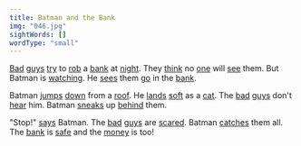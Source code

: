 ```yaml
---
title: Batman and the Bank
img: "046.jpg"
sightWords: []
wordType: "small"
---
```


<u>Bad</u> <u>guys</u> <u>try</u> to <u>rob</u> a <u>bank</u> at <u>night</u>. They <u>think</u> no <u>one</u> will <u>see</u> them. But Batman is <u>watching</u>. He <u>sees</u> them <u>go</u> in the <u>bank</u>.

Batman <u>jumps</u> <u>down</u> from a <u>roof</u>. He <u>lands</u> <u>soft</u> as a <u>cat</u>. The <u>bad</u> <u>guys</u> don't <u>hear</u> him. Batman <u>sneaks</u> up <u>behind</u> them.

"Stop!" <u>says</u> Batman. The <u>bad</u> <u>guys</u> are <u>scared</u>. Batman <u>catches</u> them all. The <u>bank</u> is <u>safe</u> and the <u>money</u> is too!